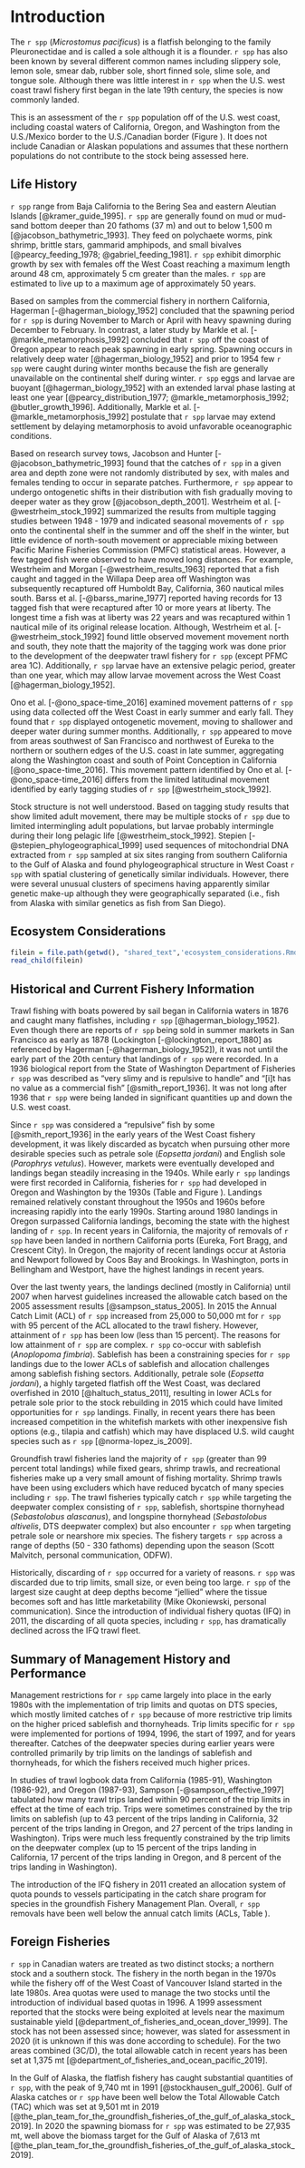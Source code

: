 # Introduction

The `r spp` (_Microstomus pacificus_) is a flatfish belonging to the family Pleuronectidae and is called a sole although it is a flounder.  `r spp` has also been known by several different common names including slippery sole, lemon sole, smear dab, rubber sole, short finned sole, slime sole, and tongue sole.  Although there was little interest in `r spp` when the U.S. west coast trawl fishery first began in the late 19th century, the species is now commonly landed.

This is an assessment of the `r spp` population off of the U.S. west coast, including coastal waters of California, Oregon, and Washington from the U.S./Mexico border to the U.S./Canadian border (Figure \ref{fig:map}).  It does not include Canadian or Alaskan populations and assumes that these northern populations do not contribute to the stock being assessed here.


## Life History

`r spp` range from Baja California to the Bering Sea and eastern Aleutian Islands [@kramer_guide_1995]. `r spp` are generally found on mud or mud-sand bottom deeper than 20 fathoms (37 m) and out to below 1,500 m [@jacobson_bathymetric_1993]. They feed on polychaete worms, pink shrimp, brittle stars, gammarid amphipods, and small bivalves [@pearcy_feeding_1978; @gabriel_feeding_1981].  `r spp` exhibit dimorphic growth by sex with females off the West Coast reaching a maximum length around 48 cm, approximately 5 cm greater than the males. `r spp` are estimated to live up to a maximum age of approximately 50 years.

Based on samples from the commercial fishery in northern California, Hagerman [-@hagerman_biology_1952] concluded that the spawning period for `r spp` is during November to March or April with heavy spawning during December to February.  In contrast, a later study by Markle et al. [-@markle_metamorphosis_1992] concluded that `r spp` off the coast of Oregon appear to reach peak spawning in early spring. Spawning occurs in relatively deep water [@hagerman_biology_1952] and prior to 1954 few `r spp` were caught during winter months because the fish are generally unavailable on the continental shelf during winter.  `r spp` eggs and larvae are buoyant [@hagerman_biology_1952] with an extended larval phase lasting at least one year [@pearcy_distribution_1977; @markle_metamorphosis_1992; @butler_growth_1996].  Additionally, Markle et al. [-@markle_metamorphosis_1992] postulate that `r spp` larvae may extend settlement by delaying metamorphosis to avoid unfavorable oceanographic conditions.  

Based on research survey tows, Jacobson and Hunter [-@jacobson_bathymetric_1993] found that the catches of `r spp` in a given area and depth zone were not randomly distributed by sex, with males and females tending to occur in separate patches. Furthermore, `r spp` appear to undergo ontogenetic shifts in their distribution with fish gradually moving to deeper water as they grow [@jacobson_depth_2001].  Westrheim et al. [-@westrheim_stock_1992] summarized the results from multiple tagging studies between 1948 - 1979 and indicated seasonal movements of `r spp` onto the continental shelf in the summer and off the shelf in the winter, but little evidence of north-south movement or appreciable mixing between Pacific Marine Fisheries Commission (PMFC) statistical areas. However, a few tagged fish were observed to have moved long distances. For example, Westrheim and Morgan [-@westrheim_results_1963] reported that a fish caught and tagged in the Willapa Deep area off Washington was subsequently recaptured off Humboldt Bay, California, 360 nautical miles south.  Barss et al. [-@barss_marine_1977] reported having records for 13 tagged fish that were recaptured after 10 or more years at liberty. The longest time a fish was at liberty was 22 years and was recaptured within 1 nautical mile of its original release location. Although, Westrheim et al. [-@westrheim_stock_1992] found little observed movement movement north and south, they note thatt the majority of the tagging work was done prior to the development of the deepwater trawl fishery for `r spp` (except PFMC area 1C).  Additionally, `r spp` larvae have an extensive pelagic period, greater than one year, which may allow larvae movement across the West Coast [@hagerman_biology_1952].

Ono et al. [-@ono_space-time_2016] examined movement patterns of `r spp` using \gls{s-wcgbt} data collected off the West Coast in early summer and early fall. They found that `r spp` displayed ontogenetic movement, moving to shallower and deeper water during summer months. Additionally, `r spp` appeared to move from areas southwest of San Francisco and northwest of Eureka to the northern or southern edges of the U.S. coast in late summer, aggregating along the Washington coast and south of Point Conception in California [@ono_space-time_2016]. This movement pattern identified by Ono et al. [-@ono_space-time_2016] differs from the limited latitudinal movement identified by early tagging studies of `r spp` [@westrheim_stock_1992].

Stock structure is not well understood. Based on tagging study results that show limited adult movement, there may be multiple stocks of `r spp` due to limited intermingling adult populations, but larvae probably intermingle during their long pelagic life [@westrheim_stock_1992].  Stepien [-@stepien_phylogeographical_1999] used sequences of mitochondrial DNA extracted from `r spp` sampled at six sites ranging from southern California to the Gulf of Alaska and found phylogeographical structure in West Coast `r spp` with spatial clustering of genetically similar individuals. However, there were several unusual clusters of specimens having apparently similar genetic make-up although they were geographically separated (i.e., fish from Alaska with similar genetics as fish from San Diego). 

## Ecosystem Considerations

```r
filein = file.path(getwd(), "shared_text",'ecosystem_considerations.Rmd')
read_child(filein)
```  

## Historical and Current Fishery Information

Trawl fishing with boats powered by sail began in California waters in 1876 and caught many flatfishes, including `r spp` [@hagerman_biology_1952].  Even though there are reports of `r spp` being sold in summer markets in San Francisco as early as 1878 (Lockington [-@lockington_report_1880] as referenced by Hagerman [-@hagerman_biology_1952]), it was not until the early part of the 20th century that landings of `r spp` were recorded.  In a 1936 biological report from the State of Washington Department of Fisheries `r spp` was described as "very slimy and is repulsive to handle" and "[i]t has no value as a commercial fish" [@smith_report_1936]. It was not long after 1936 that `r spp` were being landed in significant quantities up and down the U.S. west coast.  

Since `r spp` was considered a "repulsive" fish by some [@smith_report_1936] in the early years of the West Coast fishery development, it was likely discarded as bycatch when pursuing other more desirable species such as petrale sole (_Eopsetta jordani_) and English sole (_Parophrys vetulus_). However, markets were eventually developed and landings began steadily increasing in the 1940s. While early `r spp` landings were first recorded in California, fisheries for `r spp` had developed in Oregon and Washington by the 1930s  (Table \ref{tab:allcatches} and Figure \ref{fig:catch}). Landings remained relatively constant throughout the 1950s and 1960s before increasing rapidly into the early 1990s.  Starting around 1980 landings in Oregon surpassed California landings, becoming the state with the highest landing of `r spp`. In recent years in California, the majority of removals of `r spp` have been landed in northern California ports (Eureka, Fort Bragg, and Crescent City). In Oregon, the majority of recent landings occur at Astoria and Newport followed by Coos Bay and Brookings. In Washington, ports in Bellingham and Westport, have the highest landings in recent years.

Over the last twenty years, the landings declined (mostly in California) until 2007 when harvest guidelines increased the allowable catch based on the 2005 assessment results [@sampson_status_2005].  In 2015 the  Annual Catch Limit (ACL) of `r spp` increased from 25,000 to 50,000 mt for `r spp` with 95 percent of the ACL allocated to the trawl fishery. However, attainment of `r spp` has been low (less than 15 percent). The reasons for low attainment of `r spp` are complex. `r spp` co-occur with sablefish (_Anoplopoma fimbria_). Sablefish has been a constraining species for `r spp` landings due to the lower ACLs of sablefish and allocation challenges among sablefish fishing sectors. Additionally, petrale sole (_Eopsetta jordani_), a highly targeted flatfish off the West Coast, was declared overfished in 2010 [@haltuch_status_2011], resulting in lower ACLs for petrale sole prior to the stock rebuilding in 2015 which could have limited opportunities for `r spp` landings. Finally, in recent years there has been increased competition in the whitefish markets with other inexpensive fish options (e.g., tilapia and catfish) which may have displaced U.S. wild caught species such as `r spp` [@norma-lopez_is_2009]. 

Groundfish trawl fisheries land the majority of `r spp` (greater than 99 percent total landings) while fixed gears, shrimp trawls, and recreational fisheries make up a very small amount of fishing mortality. Shrimp trawls have been using excluders which have reduced bycatch of many species including `r spp`. The trawl fisheries typically catch `r spp` while targeting the deepwater complex consisting of `r spp`, sablefish, shortspine thornyhead (_Sebastolobus alascanus_), and longspine thornyhead (_Sebastolobus altivelis_, DTS deepwater complex) but also encounter `r spp` when targeting petrale sole or nearshore mix species. The fishery targets `r spp` across a range of depths (50 - 330 fathoms) depending upon the season (Scott Malvitch, personal communication, ODFW).  

Historically, discarding of `r spp` occurred for a variety of reasons. `r spp` was discarded due to trip limits, small size, or even being too large. `r spp` of the largest size caught at deep depths  become "jellied" where the tissue becomes soft and has little marketability (Mike Okoniewski, personal communication). Since the introduction of individual fishery quotas (IFQ) in 2011, the discarding of all quota species, including `r spp`, has dramatically declined across the IFQ trawl fleet.  

## Summary of Management History and Performance

Management restrictions for `r spp` came largely into place in the early 1980s with the implementation of trip limits and quotas on DTS species, which mostly limited catches of `r spp` because of more restrictive trip limits on the higher priced sablefish and thornyheads. Trip limits specific for `r spp` were implemented for portions of 1994, 1996, the start of 1997, and for years thereafter. Catches of the deepwater species during earlier years were controlled primarily by trip limits on the landings of sablefish and thornyheads, for which the fishers received much higher prices. 

In studies of trawl logbook data from California (1985-91), Washington (1986-92), and Oregon (1987-93), Sampson [-@sampson_effective_1997] tabulated how many trawl trips landed within 90 percent of the trip limits in effect at the time of each trip. Trips were sometimes constrained by the trip limits on sablefish (up to 43 percent of the trips landing in California, 32 percent of the trips landing in Oregon, and 27 percent of the trips landing in Washington). Trips were much less frequently constrained by the trip limits on the deepwater complex (up to 15 percent of the trips landing in California, 17 percent of the trips landing in Oregon, and 8 percent of the trips landing in Washington).

The introduction of the IFQ fishery in 2011 created an allocation system of quota pounds to vessels participating in the catch share program for species in the groundfish Fishery Management Plan. Overall, `r spp` removals have been well below the annual catch limits (ACLs, Table \ref{tab:ofl}).

## Foreign Fisheries

`r spp` in Canadian waters are treated as two distinct stocks; a northern stock and a southern stock.  The fishery in the north began in the 1970s while the fishery off of the West Coast of Vancouver Island started in the late 1980s. Area quotas were used to manage the two stocks until the introduction of individual based quotas in 1996. A 1999 assessment reported that the stocks were being exploited at levels near the maximum sustainable yield [@department_of_fisheries_and_ocean_dover_1999]. The stock has not been assessed since; however, was slated for assessment in 2020 (it is unknown if this was done according to schedule). For the two areas combined (3C/D), the total allowable catch in recent years has been set at 1,375 mt [@department_of_fisheries_and_ocean_pacific_2019].

In the Gulf of Alaska, the flatfish fishery has caught substantial quantities of `r spp`, with the peak of 9,740 mt in 1991 [@stockhausen_gulf_2006]. Gulf of Alaska catches or `r spp` have been well below the Total Allowable Catch (TAC) which was set at 9,501 mt in 2019 [@the_plan_team_for_the_groundfish_fisheries_of_the_gulf_of_alaska_stock_2019]. In 2020 the spawning biomass for `r spp` was estimated to be 27,935 mt, well above the biomass target for the Gulf of Alaska of 7,613 mt [@the_plan_team_for_the_groundfish_fisheries_of_the_gulf_of_alaska_stock_2019].  



